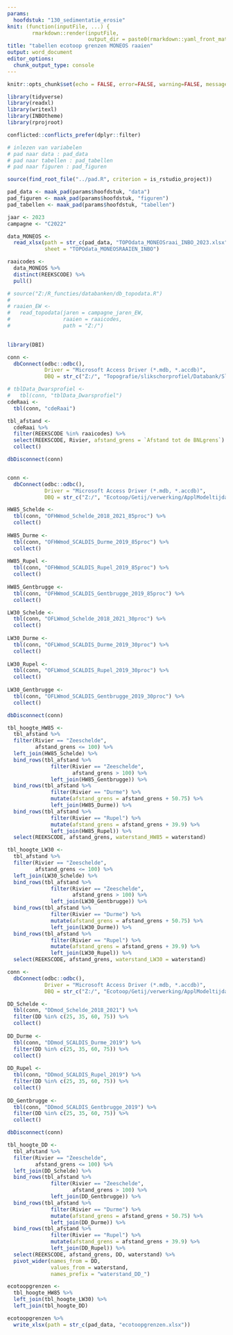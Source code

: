```yaml
---
params:
  hoofdstuk: "130_sedimentatie_erosie"
knit: (function(inputFile, ...) {
        rmarkdown::render(inputFile,
                          output_dir = paste0(rmarkdown::yaml_front_matter(inputFile)$params$hoofdstuk, "/output"))})
title: "tabellen ecotoop grenzen MONEOS raaien"
output: word_document
editor_options: 
  chunk_output_type: console
---
```



```r

knitr::opts_chunk$set(echo = FALSE, error=FALSE, warning=FALSE, message=FALSE, cache=FALSE)

```


```r

library(tidyverse)
library(readxl)
library(writexl)
library(INBOtheme)
library(rprojroot)

conflicted::conflicts_prefer(dplyr::filter)

```


```r

# inlezen van variabelen
# pad naar data : pad_data
# pad naar tabellen : pad_tabellen
# pad naar figuren : pad_figuren

source(find_root_file("../pad.R", criterion = is_rstudio_project))

pad_data <- maak_pad(params$hoofdstuk, "data")
pad_figuren <- maak_pad(params$hoofdstuk, "figuren")
pad_tabellen <- maak_pad(params$hoofdstuk, "tabellen")

```


```r

jaar <- 2023
campagne <- "C2022"

data_MONEOS <- 
  read_xlsx(path = str_c(pad_data, "TOPOdata_MONEOSraai_INBO_2023.xlsx"),
            sheet = "TOPOdata_MONEOSRAAIEN_INBO")

raaicodes <- 
  data_MONEOS %>% 
  distinct(REEKSCODE) %>% 
  pull()

```


```r

# source("Z:/R_functies/databanken/db_topodata.R")
# 
# raaien_EW <-
#   read_topodata(jaren = campagne_jaren_EW,
#                 raaien = raaicodes,
#                 path = "Z:/")
 

library(DBI)

conn <- 
  dbConnect(odbc::odbc(),
            Driver = "Microsoft Access Driver (*.mdb, *.accdb)",
            DBQ = str_c("Z:/", "Topografie/slikschorprofiel/Databank/SlikSchorProfiel_data"))

# tblData_Dwarsprofiel <- 
#   tbl(conn, "tblData_Dwarsprofiel")
cdeRaai <- 
  tbl(conn, "cdeRaai")

tbl_afstand <-
  cdeRaai %>% 
  filter(REEKSCODE %in% raaicodes) %>% 
  select(REEKSCODE, Rivier, afstand_grens = `Afstand tot de BNLgrens`) %>% 
  collect()

dbDisconnect(conn)


conn <- 
  dbConnect(odbc::odbc(),
            Driver = "Microsoft Access Driver (*.mdb, *.accdb)",
            DBQ = str_c("Z:/", "Ecotoop/Getij/verwerking/ApplModeltijdata.mdb"))

HW85_Schelde <-
  tbl(conn, "OFHWmod_Schelde_2018_2021_85proc") %>% 
  collect()
  
HW85_Durme <-
  tbl(conn, "OFHWmod_SCALDIS_Durme_2019_85proc") %>% 
  collect()
  
HW85_Rupel <-
  tbl(conn, "OFHWmod_SCALDIS_Rupel_2019_85proc") %>% 
  collect()
  
HW85_Gentbrugge <-
  tbl(conn, "OFHWmod_SCALDIS_Gentbrugge_2019_85proc") %>% 
  collect()

LW30_Schelde <-
  tbl(conn, "OFLWmod_Schelde_2018_2021_30proc") %>% 
  collect()
  
LW30_Durme <-
  tbl(conn, "OFLWmod_SCALDIS_Durme_2019_30proc") %>% 
  collect()
  
LW30_Rupel <-
  tbl(conn, "OFLWmod_SCALDIS_Rupel_2019_30proc") %>% 
  collect()
  
LW30_Gentbrugge <-
  tbl(conn, "OFLWmod_SCALDIS_Gentbrugge_2019_30proc") %>% 
  collect()

dbDisconnect(conn)

tbl_hoogte_HW85 <-
  tbl_afstand %>% 
  filter(Rivier == "Zeeschelde",
         afstand_grens <= 100) %>% 
  left_join(HW85_Schelde) %>% 
  bind_rows(tbl_afstand %>% 
              filter(Rivier == "Zeeschelde",
                     afstand_grens > 100) %>% 
              left_join(HW85_Gentbrugge)) %>% 
  bind_rows(tbl_afstand %>% 
              filter(Rivier == "Durme") %>% 
              mutate(afstand_grens = afstand_grens + 50.75) %>% 
              left_join(HW85_Durme)) %>% 
  bind_rows(tbl_afstand %>% 
              filter(Rivier == "Rupel") %>% 
              mutate(afstand_grens = afstand_grens + 39.9) %>% 
              left_join(HW85_Rupel)) %>% 
  select(REEKSCODE, afstand_grens, waterstand_HW85 = waterstand)

tbl_hoogte_LW30 <-
  tbl_afstand %>% 
  filter(Rivier == "Zeeschelde",
         afstand_grens <= 100) %>% 
  left_join(LW30_Schelde) %>% 
  bind_rows(tbl_afstand %>% 
              filter(Rivier == "Zeeschelde",
                     afstand_grens > 100) %>% 
              left_join(LW30_Gentbrugge)) %>% 
  bind_rows(tbl_afstand %>% 
              filter(Rivier == "Durme") %>% 
              mutate(afstand_grens = afstand_grens + 50.75) %>% 
              left_join(LW30_Durme)) %>% 
  bind_rows(tbl_afstand %>% 
              filter(Rivier == "Rupel") %>% 
              mutate(afstand_grens = afstand_grens + 39.9) %>% 
              left_join(LW30_Rupel)) %>% 
  select(REEKSCODE, afstand_grens, waterstand_LW30 = waterstand)

```


```r

conn <- 
  dbConnect(odbc::odbc(),
            Driver = "Microsoft Access Driver (*.mdb, *.accdb)",
            DBQ = str_c("Z:/", "Ecotoop/Getij/verwerking/ApplModeltijdata.mdb"))

DD_Schelde <-
  tbl(conn, "DDmod_Schelde_2018_2021") %>% 
  filter(DD %in% c(25, 35, 60, 75)) %>% 
  collect()
  
DD_Durme <-
  tbl(conn, "DDmod_SCALDIS_Durme_2019") %>% 
  filter(DD %in% c(25, 35, 60, 75)) %>% 
  collect()
  
DD_Rupel <-
  tbl(conn, "DDmod_SCALDIS_Rupel_2019") %>% 
  filter(DD %in% c(25, 35, 60, 75)) %>% 
  collect()
  
DD_Gentbrugge <-
  tbl(conn, "DDmod_SCALDIS_Gentbrugge_2019") %>% 
  filter(DD %in% c(25, 35, 60, 75)) %>% 
  collect()

dbDisconnect(conn)

tbl_hoogte_DD <-
  tbl_afstand %>% 
  filter(Rivier == "Zeeschelde",
         afstand_grens <= 100) %>% 
  left_join(DD_Schelde) %>% 
  bind_rows(tbl_afstand %>% 
              filter(Rivier == "Zeeschelde",
                     afstand_grens > 100) %>% 
              left_join(DD_Gentbrugge)) %>% 
  bind_rows(tbl_afstand %>% 
              filter(Rivier == "Durme") %>% 
              mutate(afstand_grens = afstand_grens + 50.75) %>% 
              left_join(DD_Durme)) %>% 
  bind_rows(tbl_afstand %>% 
              filter(Rivier == "Rupel") %>% 
              mutate(afstand_grens = afstand_grens + 39.9) %>% 
              left_join(DD_Rupel)) %>% 
  select(REEKSCODE, afstand_grens, DD, waterstand) %>% 
  pivot_wider(names_from = DD, 
              values_from = waterstand,
              names_prefix = "waterstand_DD_")

```


```r

ecotoopgrenzen <-
  tbl_hoogte_HW85 %>% 
  left_join(tbl_hoogte_LW30) %>% 
  left_join(tbl_hoogte_DD)

ecotoopgrenzen %>% 
  write_xlsx(path = str_c(pad_data, "ecotoopgrenzen.xlsx"))

```

